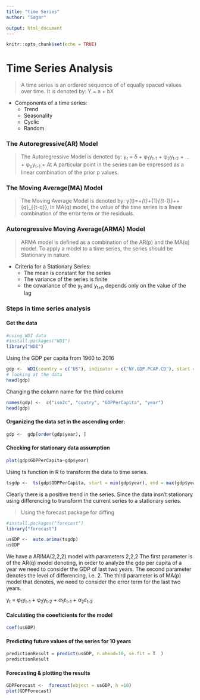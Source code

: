 ---
title: "time Series"
author: "Sagar"

output: html_document
---

```{r setup, include=FALSE}
knitr::opts_chunk$set(echo = TRUE)
```
# Time Series Analysis

> A time series is an ordered sequence of of equally spaced values over time. It is denoted by: Y = a + bX

* Components of a time series:
  + Trend
  + Seasonality
  + Cyclic
  + Random


### The Autoregressive(AR) Model

> The Autoregressive Model is denoted by: 
y~t~ = δ + φ~1~y~t-1~ + φ~2~y~t-2~ + … + φ~p~y~t-1~ + At
> A particular point in the series can be expressed as a linear combination of the prior p values.

### The Moving Average(MA) Model

> The Moving Average Model is denoted by:
y(t)=\mu +\varepsilon _{t}+\theta _{1}\varepsilon _{{t-1}}+\cdots +\theta _{q}\varepsilon _{{t-q}}\,
> In MA(q) model, the value of the time series is a linear combination of the error term or the residuals.

### Autoregressive Moving Average(ARMA) Model

> ARMA model is defined as a combination of the AR(p) and the MA(q) model. To apply a model to a time series, the series should be Stationary in nature.

* Criteria for a Stationary Series:
  + The mean is constant for the series
  + The variance of the series is finite
  + the covariance of the y~t~ and y~t+h~ depends only on the value of the lag
  
### **Steps in time series analysis**

#### Get the data 

```{r}
#using WDI data 
#install.packages("WDI")
library("WDI")
```

Using the GDP per capita from 1960 to 2016

```{r}
gdp <-  WDI(country = c("US"), indicator = c("NY.GDP.PCAP.CD"), start = 1960, end = 2016)
# looking at the data
head(gdp)
```

Changing the column name for the third column

```{r}
names(gdp) <-  c("iso2c", "coutry", "GDPPerCapita", "year")
head(gdp)
```


#### Organizing the data set in the ascending order:

```{r}
gdp <-  gdp[order(gdp$year), ]

```

#### Checking for stationary data assumption

```{r}
plot(gdp$GDPPerCapita~gdp$year)
```

Using ts function in R to transform the data to time series.

```{r}
tsgdp <-  ts(gdp$GDPPerCapita, start = min(gdp$year), end = max(gdp$year) )
```

Clearly there is a positive trend in the series.
Since the data insn't stationary using differencing to transform the current series to a stationary series.

> Using the forecast package for diffing

```{r}
#install.packages("forecast")
library("forecast")
```

```{r}
usGDP <-  auto.arima(tsgdp)
usGDP
```


We have a ARIMA(2,2,2) model with parameters 2,2,2
The first parameter is of the AR(q) model denoting, in order to analyze the gdp per capita of a year we need to consider the GDP of last two years.
The second parameter denotes the level of differencing, i.e. 2.
The third parameter is of MA(p) model that denotes, we need to consider the error term for the last two years.

y~t~ = φ~1~y~t-1~ + φ~2~y~t-2~ + $\alpha$~1~$\varepsilon$~t-1~ + $\alpha$~2~$\varepsilon$~t-2~


#### Calculating the coeeficients for the model

```{r}
coef(usGDP)
```

#### Predicting future values of the series for 10 years

```{r}
predictionResult = predict(usGDP, n.ahead=10, se.fit = T  )
predictionResult
```

#### Forecasting & plotting the results

```{r}
GDPForecast <-  forecast(object = usGDP, h =10)
plot(GDPForecast)
```




